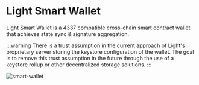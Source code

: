 # Light Smart Wallet

Light Smart Wallet is a 4337 compatible cross-chain smart contract wallet that achieves state sync & signature aggregation.

:::warning
There is a trust assumption in the current approach of Light's proprietary server storing the keystore configuration of the wallet.
The goal is to remove this trust assumption in the future through the use of a keystore rollup or other decentralized storage solutions.
:::

![smart-wallet](/smart-wallet.png)
